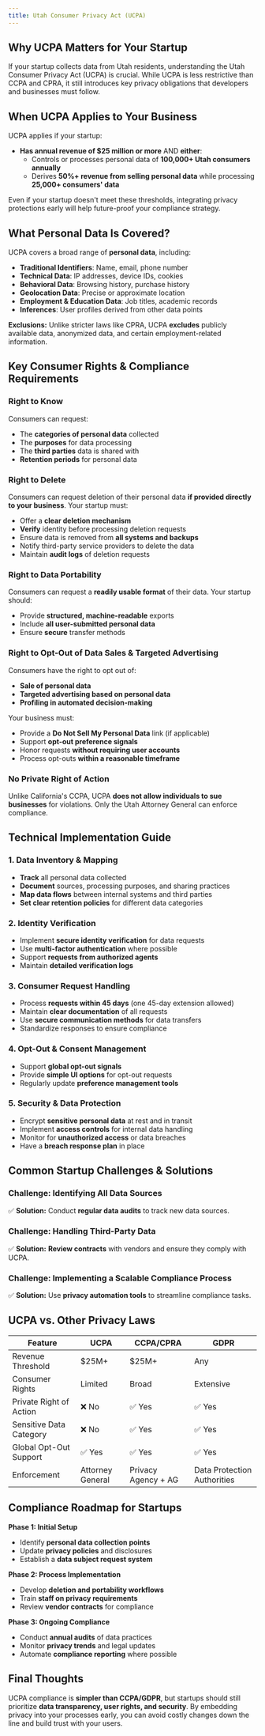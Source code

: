 ```yaml
---
title: Utah Consumer Privacy Act (UCPA)
---
```

## Why UCPA Matters for Your Startup

If your startup collects data from Utah residents, understanding the Utah Consumer Privacy Act (UCPA) is crucial. While UCPA is less restrictive than CCPA and CPRA, it still introduces key privacy obligations that developers and businesses must follow.

## When UCPA Applies to Your Business

UCPA applies if your startup:
- **Has annual revenue of $25 million or more** AND **either**:
  - Controls or processes personal data of **100,000+ Utah consumers annually**
  - Derives **50%+ revenue from selling personal data** while processing **25,000+ consumers' data**

Even if your startup doesn't meet these thresholds, integrating privacy protections early will help future-proof your compliance strategy.

## What Personal Data Is Covered?

UCPA covers a broad range of **personal data**, including:
- **Traditional Identifiers**: Name, email, phone number
- **Technical Data**: IP addresses, device IDs, cookies
- **Behavioral Data**: Browsing history, purchase history
- **Geolocation Data**: Precise or approximate location
- **Employment & Education Data**: Job titles, academic records
- **Inferences**: User profiles derived from other data points

**Exclusions:** Unlike stricter laws like CPRA, UCPA **excludes** publicly available data, anonymized data, and certain employment-related information.

## Key Consumer Rights & Compliance Requirements

### Right to Know
Consumers can request:
- The **categories of personal data** collected
- The **purposes** for data processing
- The **third parties** data is shared with
- **Retention periods** for personal data

### Right to Delete
Consumers can request deletion of their personal data **if provided directly to your business**. Your startup must:
- Offer a **clear deletion mechanism**
- **Verify** identity before processing deletion requests
- Ensure data is removed from **all systems and backups**
- Notify third-party service providers to delete the data
- Maintain **audit logs** of deletion requests

### Right to Data Portability
Consumers can request a **readily usable format** of their data. Your startup should:
- Provide **structured, machine-readable** exports
- Include **all user-submitted personal data**
- Ensure **secure** transfer methods

### Right to Opt-Out of Data Sales & Targeted Advertising
Consumers have the right to opt out of:
- **Sale of personal data**
- **Targeted advertising based on personal data**
- **Profiling in automated decision-making**

Your business must:
- Provide a **Do Not Sell My Personal Data** link (if applicable)
- Support **opt-out preference signals**
- Honor requests **without requiring user accounts**
- Process opt-outs **within a reasonable timeframe**

### No Private Right of Action
Unlike California's CCPA, UCPA **does not allow individuals to sue businesses** for violations. Only the Utah Attorney General can enforce compliance.

## Technical Implementation Guide

### 1. Data Inventory & Mapping
- **Track** all personal data collected
- **Document** sources, processing purposes, and sharing practices
- **Map data flows** between internal systems and third parties
- **Set clear retention policies** for different data categories

### 2. Identity Verification
- Implement **secure identity verification** for data requests
- Use **multi-factor authentication** where possible
- Support **requests from authorized agents**
- Maintain **detailed verification logs**

### 3. Consumer Request Handling
- Process **requests within 45 days** (one 45-day extension allowed)
- Maintain **clear documentation** of all requests
- Use **secure communication methods** for data transfers
- Standardize responses to ensure compliance

### 4. Opt-Out & Consent Management
- Support **global opt-out signals**
- Provide **simple UI options** for opt-out requests
- Regularly update **preference management tools**

### 5. Security & Data Protection
- Encrypt **sensitive personal data** at rest and in transit
- Implement **access controls** for internal data handling
- Monitor for **unauthorized access** or data breaches
- Have a **breach response plan** in place

## Common Startup Challenges & Solutions

### **Challenge: Identifying All Data Sources**
✅ **Solution:** Conduct **regular data audits** to track new data sources.

### **Challenge: Handling Third-Party Data**
✅ **Solution:** **Review contracts** with vendors and ensure they comply with UCPA.

### **Challenge: Implementing a Scalable Compliance Process**
✅ **Solution:** Use **privacy automation tools** to streamline compliance tasks.

## UCPA vs. Other Privacy Laws
| Feature | UCPA | CCPA/CPRA | GDPR |
|---------|------|----------|------|
| Revenue Threshold | $25M+ | $25M+ | Any |
| Consumer Rights | Limited | Broad | Extensive |
| Private Right of Action | ❌ No | ✅ Yes | ✅ Yes |
| Sensitive Data Category | ❌ No | ✅ Yes | ✅ Yes |
| Global Opt-Out Support | ✅ Yes | ✅ Yes | ✅ Yes |
| Enforcement | Attorney General | Privacy Agency + AG | Data Protection Authorities |

## Compliance Roadmap for Startups

**Phase 1: Initial Setup**
- Identify **personal data collection points**
- Update **privacy policies** and disclosures
- Establish a **data subject request system**

**Phase 2: Process Implementation**
- Develop **deletion and portability workflows**
- Train **staff on privacy requirements**
- Review **vendor contracts** for compliance

**Phase 3: Ongoing Compliance**
- Conduct **annual audits** of data practices
- Monitor **privacy trends** and legal updates
- Automate **compliance reporting** where possible

## Final Thoughts
UCPA compliance is **simpler than CCPA/GDPR**, but startups should still prioritize **data transparency, user rights, and security**. By embedding privacy into your processes early, you can avoid costly changes down the line and build trust with your users.

